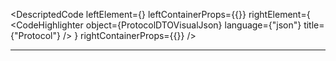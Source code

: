 
<DescriptedCode
  leftElement={<ProtocolDTODesc />}
  leftContainerProps={{}}
  rightElement={
    <CodeHighlighter
      object={ProtocolDTOVisualJson}
      language={"json"}
      title={"Protocol"}
    />
  }
  rightContainerProps={{}}
/>

---
